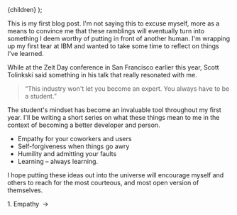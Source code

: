 
  <Layout title="A Students Mindset" subtitle="Learning to Learn">
    {children}
  </Layout>
);

This is my first blog post. I'm not saying this to excuse myself, more as a means to convince me that these ramblings will eventually turn into something I deem worthy of putting in front of another human. I'm wrapping up my first tear at IBM and wanted to take some time to reflect on things I've learned.

While at the Zeit Day conference in San Francisco earlier this year, Scott Tolinkski said something in his talk that really resonated with me.

> “This industry won't let you become an expert. You always have to be a student.”

The student's mindset has become an invaluable tool throughout my first year. I'll be writing a short series on what these things mean to me in the context of becoming a better developer and person.

- Empathy for your coworkers and users
- Self-forgiveness when things go awry
- Humility and admitting your faults
- Learning – always learning.

I hope putting these ideas out into the universe will encourage myself and others to reach for the most courteous, and most open version of themselves.

<Link preftech href="/blog/empathy">
  <a className="next">
    <span>1. Empathy</span>&nbsp;&nbsp;→
  </a>
</Link>
